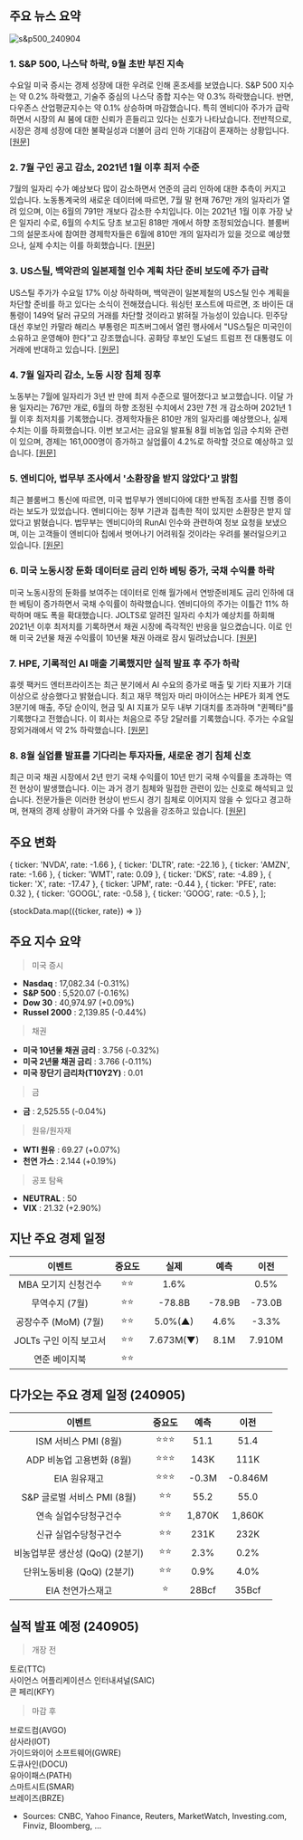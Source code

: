 ## 주요 뉴스 요약

![s&p500_240904](/map/240904.png)

### 1. **S&P 500, 나스닥 하락, 9월 초반 부진 지속**

수요일 미국 증시는 경제 성장에 대한 우려로 인해 혼조세를 보였습니다. S&P 500 지수는 약 0.2% 하락했고, 기술주 중심의 나스닥 종합 지수는 약 0.3% 하락했습니다. 반면, 다우존스 산업평균지수는 약 0.1% 상승하며 마감했습니다. 특히 엔비디아 주가가 급락하면서 시장의 AI 붐에 대한 신뢰가 흔들리고 있다는 신호가 나타났습니다. 전반적으로, 시장은 경제 성장에 대한 불확실성과 더불어 금리 인하 기대감이 혼재하는 상황입니다. [[원문]](https://finance.yahoo.com/news/stock-market-today-sp-500-nasdaq-slip-as-sluggish-start-to-september-continues-200356910.html)

### 2. **7월 구인 공고 감소, 2021년 1월 이후 최저 수준**

7월의 일자리 수가 예상보다 많이 감소하면서 연준의 금리 인하에 대한 추측이 커지고 있습니다. 노동통계국의 새로운 데이터에 따르면, 7월 말 현재 767만 개의 일자리가 열려 있으며, 이는 6월의 791만 개보다 감소한 수치입니다. 이는 2021년 1월 이후 가장 낮은 일자리 수로, 6월의 수치도 당초 보고된 818만 개에서 하향 조정되었습니다. 블룸버그의 설문조사에 참여한 경제학자들은 6월에 810만 개의 일자리가 있을 것으로 예상했으나, 실제 수치는 이를 하회했습니다. [[원문]](https://finance.yahoo.com/news/job-openings-fall-to-lowest-level-since-january-2021-142343052.html)

### 3. **US스틸, 백악관의 일본제철 인수 계획 차단 준비 보도에 주가 급락**

US스틸 주가가 수요일 17% 이상 하락하며, 백악관이 일본제철의 US스틸 인수 계획을 차단할 준비를 하고 있다는 소식이 전해졌습니다. 워싱턴 포스트에 따르면, 조 바이든 대통령이 149억 달러 규모의 거래를 차단할 것이라고 밝혀질 가능성이 있습니다. 민주당 대선 후보인 카말라 해리스 부통령은 피츠버그에서 열린 행사에서 "US스틸은 미국인이 소유하고 운영해야 한다"고 강조했습니다. 공화당 후보인 도널드 트럼프 전 대통령도 이 거래에 반대하고 있습니다. [[원문]](https://www.cnbc.com/2024/09/04/us-steel-shares-drop-more-than-15percent-on-report-white-house-preparing-to-block-nippon-steel-takeover.html)

### 4. **7월 일자리 감소, 노동 시장 침체 징후**

노동부는 7월에 일자리가 3년 반 만에 최저 수준으로 떨어졌다고 보고했습니다. 이달 가용 일자리는 767만 개로, 6월의 하향 조정된 수치에서 23만 7천 개 감소하며 2021년 1월 이후 최저치를 기록했습니다. 경제학자들은 810만 개의 일자리를 예상했으나, 실제 수치는 이를 하회했습니다. 이번 보고서는 금요일 발표될 8월 비농업 임금 수치와 관련이 있으며, 경제는 161,000명이 증가하고 실업률이 4.2%로 하락할 것으로 예상하고 있습니다. [[원문]](https://www.cnbc.com/2024/09/04/jolts-july-2024.html)

### 5. **엔비디아, 법무부 조사에서 '소환장을 받지 않았다'고 밝힘**

최근 블룸버그 통신에 따르면, 미국 법무부가 엔비디아에 대한 반독점 조사를 진행 중이라는 보도가 있었습니다. 엔비디아는 정부 기관과 접촉한 적이 있지만 소환장은 받지 않았다고 밝혔습니다. 법무부는 엔비디아의 RunAI 인수와 관련하여 정보 요청을 보냈으며, 이는 고객들이 엔비디아 칩에서 벗어나기 어려워질 것이라는 우려를 불러일으키고 있습니다. [[원문]](https://finance.yahoo.com/news/nvidia-says-not-subpoenaed-doj-204339129.html)

### 6. **미국 노동시장 둔화 데이터로 금리 인하 베팅 증가, 국채 수익률 하락**

미국 노동시장의 둔화를 보여주는 데이터로 인해 월가에서 연방준비제도 금리 인하에 대한 베팅이 증가하면서 국채 수익률이 하락했습니다. 엔비디아의 주가는 이틀간 11% 하락하며 매도 폭을 확대했습니다. JOLTS로 알려진 일자리 수치가 예상치를 하회해 2021년 이후 최저치를 기록하면서 채권 시장에 즉각적인 반응을 일으켰습니다. 이로 인해 미국 2년물 채권 수익률이 10년물 채권 아래로 잠시 밀려났습니다. [[원문]](https://www.bloomberg.com/news/articles/2024-09-03/stock-market-today-dow-s-p-live-updates?srnd=phx-markets&embedded-checkout=true)

### 7. **HPE, 기록적인 AI 매출 기록했지만 실적 발표 후 주가 하락**

휴렛 팩커드 엔터프라이즈는 최근 분기에서 AI 수요의 증가로 매출 및 기타 지표가 기대 이상으로 상승했다고 밝혔습니다. 최고 재무 책임자 마리 마이어스는 HPE가 회계 연도 3분기에 매출, 주당 순이익, 현금 및 AI 지표가 모두 내부 기대치를 초과하며 "퀸펙타"를 기록했다고 전했습니다. 이 회사는 처음으로 주당 2달러를 기록했습니다. 주가는 수요일 장외거래에서 약 2% 하락했습니다. [[원문]](https://www.marketwatch.com/story/hpe-posts-record-ai-revenue-but-stock-falls-after-earnings-6d733478?mod=home-page)

### 8. **8월 실업률 발표를 기다리는 투자자들, 새로운 경기 침체 신호**

최근 미국 채권 시장에서 2년 만기 국채 수익률이 10년 만기 국채 수익률을 초과하는 역전 현상이 발생했습니다. 이는 과거 경기 침체와 밀접한 관련이 있는 신호로 해석되고 있습니다. 전문가들은 이러한 현상이 반드시 경기 침체로 이어지지 않을 수 있다고 경고하며, 현재의 경제 상황이 과거와 다를 수 있음을 강조하고 있습니다. [[원문]](https://www.marketwatch.com/story/a-new-recession-warning-is-about-to-flash-as-investors-await-july-unemployment-report-098015df)

## 주요 변화

  { ticker: 'NVDA', rate: -1.66 },
  { ticker: 'DLTR', rate: -22.16 },
  { ticker: 'AMZN', rate: -1.66 },
  { ticker: 'WMT', rate: 0.09 },
  { ticker: 'DKS', rate: -4.89 },
  { ticker: 'X', rate: -17.47 },
  { ticker: 'JPM', rate: -0.44 },
  { ticker: 'PFE', rate: 0.32 },
  { ticker: 'GOOGL', rate: -0.58 },
  { ticker: 'GOOG', rate: -0.5 },
];

{stockData.map(({ticker, rate}) => <StockCardMini key={ticker} ticker={ticker} rate={rate}></StockCardMini>)}

## 주요 지수 요약

> 미국 증시

- **Nasdaq** : 17,082.34 (-0.31%)
- **S&P 500** : 5,520.07 (-0.16%)
- **Dow 30** : 40,974.97 (+0.09%)
- **Russel 2000** : 2,139.85 (-0.44%)

> 채권

- **미국 10년물 채권 금리** : 3.756 (-0.32%)
- **미국 2년물 채권 금리** : 3.766 (-0.11%)
- **미국 장단기 금리차(T10Y2Y)** : 0.01

> 금

- **금** : 2,525.55 (-0.04%)

> 원유/원자재

- **WTI 원유** : 69.27 (+0.07%)
- **천연 가스** : 2.144 (+0.19%)

> 공포 탐욕

- **NEUTRAL** : 50
- **VIX** : 21.32 (+2.90%)

## 지난 주요 경제 일정

|         이벤트         | 중요도 |   실제    |  예측  |  이전  |
| :--------------------: | :----: | :-------: | :----: | :----: |
|  MBA 모기지 신청건수   |  ⭐⭐  |   1.6%    |        |  0.5%  |
|     무역수지 (7월)     |  ⭐⭐  |  -78.8B   | -78.9B | -73.0B |
|  공장수주 (MoM) (7월)  |  ⭐⭐  |  5.0%(▲)  |  4.6%  | -3.3%  |
| JOLTs 구인 이직 보고서 |  ⭐⭐  | 7.673M(▼) |  8.1M  | 7.910M |
|     연준 베이지북      |  ⭐⭐  |           |        |        |

## 다가오는 주요 경제 일정 (240905)

|             이벤트              | 중요도 |  예측  |  이전   |
| :-----------------------------: | :----: | :----: | :-----: |
|      ISM 서비스 PMI (8월)       | ⭐⭐⭐ |  51.1  |  51.4   |
|    ADP 비농업 고용변화 (8월)    | ⭐⭐⭐ |  143K  |  111K   |
|          EIA 원유재고           | ⭐⭐⭐ | -0.3M  | -0.846M |
|   S&P 글로벌 서비스 PMI (8월)   |  ⭐⭐  |  55.2  |  55.0   |
|      연속 실업수당청구건수      |  ⭐⭐  | 1,870K | 1,860K  |
|      신규 실업수당청구건수      |  ⭐⭐  |  231K  |  232K   |
| 비농업부문 생산성 (QoQ) (2분기) |  ⭐⭐  |  2.3%  |  0.2%   |
|   단위노동비용 (QoQ) (2분기)    |  ⭐⭐  |  0.9%  |  4.0%   |
|        EIA 천연가스재고         |   ⭐   | 28Bcf  |  35Bcf  |

## 실적 발표 예정 (240905)

> 개장 전

토로(TTC)  
사이언스 어플리케이션스 인터내셔널(SAIC)  
콘 페리(KFY)

> 마감 후

브로드컴(AVGO)  
삼사라(IOT)  
가이드와이어 소프트웨어(GWRE)  
도큐사인(DOCU)  
유아이패스(PATH)  
스마트시트(SMAR)  
브레이즈(BRZE)

- Sources: CNBC, Yahoo Finance, Reuters, MarketWatch, Investing.com, Finviz, Bloomberg, ...
